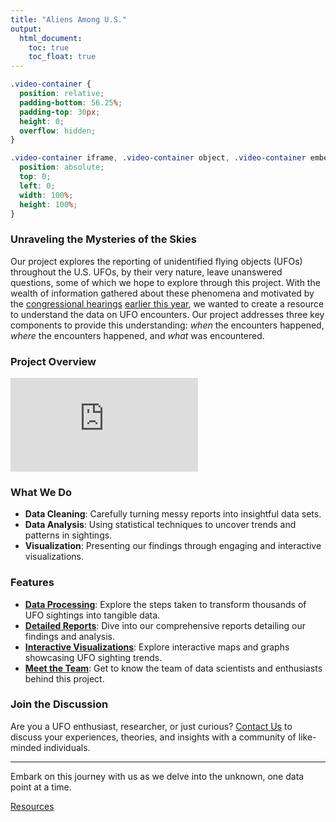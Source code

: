 ```yaml
---
title: "Aliens Among U.S."
output: 
  html_document:
    toc: true
    toc_float: true
---
```

```css
.video-container { 
  position: relative; 
  padding-bottom: 56.25%; 
  padding-top: 30px; 
  height: 0; 
  overflow: hidden; 
}

.video-container iframe, .video-container object, .video-container embed { 
  position: absolute; 
  top: 0; 
  left: 0; 
  width: 100%; 
  height: 100%; 
}
```


### Unraveling the Mysteries of the Skies
Our project explores the reporting of unidentified flying objects (UFOs) throughout the U.S. UFOs, by their very nature, leave unanswered questions, some of which we hope to explore through this project. With the wealth of information gathered about these phenomena and motivated by the [congressional hearings](https://www.cnn.com/2023/07/26/politics/ufo-house-hearing-congress/index.html) [earlier this year](https://www.pbs.org/newshour/politics/analysis-whistleblower-testimonies-did-not-change-our-basic-understanding-of-ufos), we wanted to create a resource to understand the data on UFO encounters. Our project addresses three key components to provide this understanding: *when* the encounters happened, *where* the encounters happened, and *what* was encountered.

### Project Overview
<!--this is just a placeholder video -->
<div class="video-container">
<iframe src="https://www.youtube.com/embed/A4hyxOaxfc4?si=DiUaSYteV97oJbef" title="YouTube video player" frameborder="0" allow="accelerometer; autoplay; clipboard-write; encrypted-media; gyroscope; picture-in-picture; web-share" allowfullscreen></iframe>
</div>

### What We Do

- **Data Cleaning**: Carefully turning messy reports into insightful data sets.
- **Data Analysis**: Using statistical techniques to uncover trends and patterns in sightings.
- **Visualization**: Presenting our findings through engaging and interactive visualizations.

### Features

- [**Data Processing**](data_processing.html): Explore the steps taken to transform thousands of UFO sightings into tangible data.
- [**Detailed Reports**](report.html): Dive into our comprehensive reports detailing our findings and analysis.
- [**Interactive Visualizations**](shiny_dashboard.html): Explore interactive maps and graphs showcasing UFO sighting trends.
- [**Meet the Team**](about_us.html): Get to know the team of data scientists and enthusiasts behind this project.

### Join the Discussion

Are you a UFO enthusiast, researcher, or just curious? [Contact Us](xz3173@cumc.columbia.edu) to discuss your experiences, theories, and insights with a community of like-minded individuals.

---

Embark on this journey with us as we delve into the unknown, one data point at a time.

[Resources](https://nuforc.org/)



